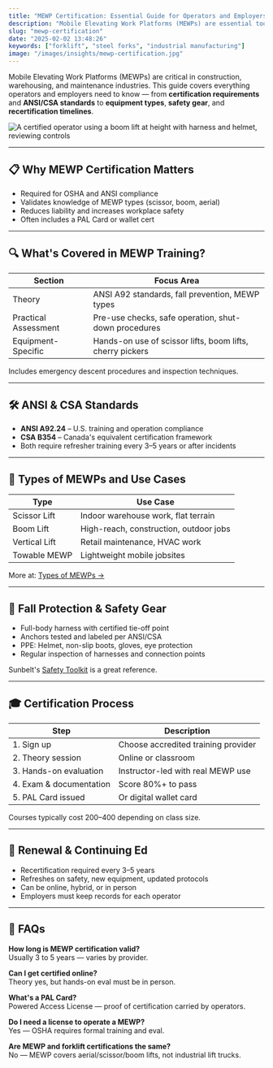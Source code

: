 ```yaml
---
title: "MEWP Certification: Essential Guide for Operators and Employers"
description: "Mobile Elevating Work Platforms (MEWPs) are essential tools in many industries. They allow operators to safely perform tasks at various heights. MEWP certi"
slug: "mewp-certification"
date: "2025-02-02 13:48:26"
keywords: ["forklift", "steel forks", "industrial manufacturing"]
image: "/images/insights/mewp-certification.jpg"
---
```


Mobile Elevating Work Platforms (MEWPs) are critical in construction, warehousing, and maintenance industries. This guide covers everything operators and employers need to know — from **certification requirements** and **ANSI/CSA standards** to **equipment types**, **safety gear**, and **recertification timelines**.

![A certified operator using a boom lift at height with harness and helmet, reviewing controls](https://koala.sh/api/image/v2-pj1vz-fs7sc.jpg?width=1216&height=832&dream)

---

## 📋 Why MEWP Certification Matters

- Required for OSHA and ANSI compliance  
- Validates knowledge of MEWP types (scissor, boom, aerial)  
- Reduces liability and increases workplace safety  
- Often includes a PAL Card or wallet cert

---

## 🔍 What's Covered in MEWP Training?

| Section                   | Focus Area                                |
|---------------------------|--------------------------------------------|
| Theory                    | ANSI A92 standards, fall prevention, MEWP types |
| Practical Assessment      | Pre-use checks, safe operation, shut-down procedures |
| Equipment-Specific        | Hands-on use of scissor lifts, boom lifts, cherry pickers |

Includes emergency descent procedures and inspection techniques.

---

## 🛠 ANSI & CSA Standards

- **ANSI A92.24** – U.S. training and operation compliance  
- **CSA B354** – Canada's equivalent certification framework  
- Both require refresher training every 3–5 years or after incidents

---

## 🚧 Types of MEWPs and Use Cases

| Type        | Use Case                               |
|-------------|-----------------------------------------|
| Scissor Lift | Indoor warehouse work, flat terrain    |
| Boom Lift    | High-reach, construction, outdoor jobs |
| Vertical Lift| Retail maintenance, HVAC work          |
| Towable MEWP | Lightweight mobile jobsites            |

More at: [Types of MEWPs →](https://www.conger.com/types-of-mewps/)

---

## 🔐 Fall Protection & Safety Gear

- Full-body harness with certified tie-off point  
- Anchors tested and labeled per ANSI/CSA  
- PPE: Helmet, non-slip boots, gloves, eye protection  
- Regular inspection of harnesses and connection points

Sunbelt's [Safety Toolkit](https://www.sunbeltrentals.com/content/dam/sunbeltrentals/en/documents/safety-training/MEWP_SafetyToolkit.pdf) is a great reference.

---

## 🎓 Certification Process

| Step                     | Description                                 |
|--------------------------|---------------------------------------------|
| 1. Sign up               | Choose accredited training provider         |
| 2. Theory session        | Online or classroom                         |
| 3. Hands-on evaluation   | Instructor-led with real MEWP use           |
| 4. Exam & documentation  | Score 80%+ to pass                          |
| 5. PAL Card issued       | Or digital wallet card                      |

Courses typically cost $200–$400 depending on class size.

---

## 🔁 Renewal & Continuing Ed

- Recertification required every 3–5 years  
- Refreshes on safety, new equipment, updated protocols  
- Can be online, hybrid, or in person  
- Employers must keep records for each operator

---

## 🧠 FAQs

**How long is MEWP certification valid?**  
Usually 3 to 5 years — varies by provider.

**Can I get certified online?**  
Theory yes, but hands-on eval must be in person.

**What's a PAL Card?**  
Powered Access License — proof of certification carried by operators.

**Do I need a license to operate a MEWP?**  
Yes — OSHA requires formal training and eval.

**Are MEWP and forklift certifications the same?**  
No — MEWP covers aerial/scissor/boom lifts, not industrial lift trucks. 
